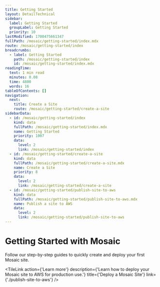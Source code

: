```yaml
---
title: Getting Started
layout: DetailTechnical
sidebar:
  label: Getting Started
  groupLabel: Getting Started
  priority: 10
lastModified: 1700475661347
fullPath: /mosaic/getting-started/index.mdx
route: /mosaic/getting-started/index
breadcrumbs:
  - label: Getting Started
    path: /mosaic/getting-started/index
    id: /mosaic/getting-started/index.mdx
readingTime:
  text: 1 min read
  minutes: 0.08
  time: 4800
  words: 16
tableOfContents: []
navigation:
  next:
    title: Create a Site
    route: /mosaic/getting-started/create-a-site
sidebarData:
  - id: /mosaic/getting-started/index
    kind: data
    fullPath: /mosaic/getting-started/index.mdx
    name: Getting Started
    priority: 1007
    data:
      level: 2
      link: /mosaic/getting-started/index
  - id: /mosaic/getting-started/create-a-site
    kind: data
    fullPath: /mosaic/getting-started/create-a-site.mdx
    name: Create a Site
    priority: 8
    data:
      level: 2
      link: /mosaic/getting-started/create-a-site
  - id: /mosaic/getting-started/publish-site-to-aws
    kind: data
    fullPath: /mosaic/getting-started/publish-site-to-aws.mdx
    name: Publish a site to AWS
    data:
      level: 2
      link: /mosaic/getting-started/publish-site-to-aws
---
```

# Getting Started with Mosaic

Follow our step-by-step guides to quickly create and deploy your first Mosaic site.

<Tiles>
  <TileLink action={'Learn more'} description={'Learn how to generate a Mosaic site.'} title={'Create a Mosaic Site'} link={'./create-a-site'} />

  <TileLink action={'Learn more'} description={'Learn how to deploy your Mosaic site to AWS for production use.'} title={'Deploy a Mosaic Site'} link={'./publish-site-to-aws'} />
</Tiles>
